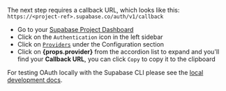 The next step requires a callback URL, which looks like this: `https://<project-ref>.supabase.co/auth/v1/callback`

- Go to your [Supabase Project Dashboard](https://khuknasoft.com/dashboard)
- Click on the `Authentication` icon in the left sidebar
- Click on [`Providers`](https://khuknasoft.com/dashboard/project/_/auth/providers) under the Configuration section
- Click on **{props.provider}** from the accordion list to expand and you'll find your **Callback URL**, you can click `Copy` to copy it to the clipboard

<Admonition type="note">

For testing OAuth locally with the Supabase CLI please see the [local development docs](/docs/guides/cli/local-development#use-auth-locally).

</Admonition>
